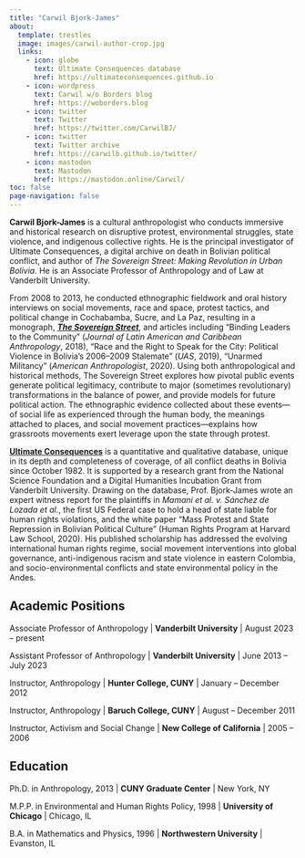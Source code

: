```yaml
---
title: "Carwil Bjork-James"
about:
  template: trestles
  image: images/carwil-author-crop.jpg
  links:
    - icon: globe
      text: Ultimate Consequences database
      href: https://ultimateconsequences.github.io
    - icon: wordpress
      text: Carwil w/o Borders blog
      href: https://woborders.blog
    - icon: twitter
      text: Twitter
      href: https://twitter.com/CarwilBJ/
    - icon: twitter
      text: Twitter archive
      href: https://carwilb.github.io/twitter/
    - icon: mastodon
      text: Mastodon
      href: https://mastodon.online/Carwil/
toc: false
page-navigation: false
---
```


**Carwil Bjork-James** is a cultural anthropologist who conducts immersive and historical research on disruptive protest, environmental struggles, state violence, and indigenous collective rights. He is the principal investigator of Ultimate Consequences, a digital archive on death in Bolivian political conflict, and author of *The Sovereign Street: Making Revolution in Urban Bolivia*. He is an Associate Professor of Anthropology and of Law at Vanderbilt University.

From 2008 to 2013, he conducted ethnographic fieldwork and oral history interviews on social movements, race and space, protest tactics, and political change in Cochabamba, Sucre, and La Paz, resulting in a monograph, ***[The Sovereign Street](sovereignstreet.org)***, and articles including "Binding Leaders to the Community" (*Journal of Latin American and Caribbean Anthropology*, 2018), "Race and the Right to Speak for the City: Political Violence in Bolivia's 2006--2009 Stalemate" (*UAS*, 2019), "Unarmed Militancy" (*American Anthropologist*, 2020). Using both anthropological and historical methods, The Sovereign Street explores how pivotal public events generate political legitimacy, contribute to major (sometimes revolutionary) transformations in the balance of power, and provide models for future political action. The ethnographic evidence collected about these events---of social life as experienced through the human body, the meanings attached to places, and social movement practices---explains how grassroots movements exert leverage upon the state through protest.

[**Ultimate Consequences**](ultimateconsequences.github.io) is a quantitative and qualitative database, unique in its depth and completeness of coverage, of all conflict deaths in Bolivia since October 1982. It is supported by a research grant from the National Science Foundation and a Digital Humanities Incubation Grant from Vanderbilt University. Drawing on the database, Prof. Bjork-James wrote an expert witness report for the plaintiffs in *Mamani et al. v. Sánchez de Lozada et al.*, the first US Federal case to hold a head of state liable for human rights violations, and the white paper "Mass Protest and State Repression in Bolivian Political Culture" (Human Rights Program at Harvard Law School, 2020). His published scholarship has addressed the evolving international human rights regime, social movement interventions into global governance, anti-indigenous racism and state violence in eastern Colombia, and socio-environmental conflicts and state environmental policy in the Andes.

## Academic Positions

Associate Professor of Anthropology \| **Vanderbilt University** \| August 2023 -- present

Assistant Professor of Anthropology \| **Vanderbilt University** \| June 2013 -- July 2023

Instructor, Anthropology \| **Hunter College, CUNY** \| January -- December 2012

Instructor, Anthropology \| **Baruch College, CUNY** \| August -- December 2011

Instructor, Activism and Social Change \| **New College of California** \| 2005 -- 2006

## Education

Ph.D. in Anthropology, 2013 \| **CUNY Graduate Center** \| New York, NY

M.P.P. in Environmental and Human Rights Policy, 1998 \| **University of Chicago** \| Chicago, IL

B.A. in Mathematics and Physics, 1996 \| **Northwestern University** \| Evanston, IL

## 
